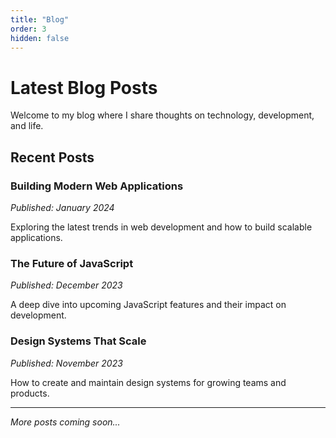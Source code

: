 ```yaml
---
title: "Blog"
order: 3
hidden: false
---
```


# Latest Blog Posts

Welcome to my blog where I share thoughts on technology, development, and life.

## Recent Posts

### Building Modern Web Applications
*Published: January 2024*

Exploring the latest trends in web development and how to build scalable applications.

### The Future of JavaScript
*Published: December 2023*

A deep dive into upcoming JavaScript features and their impact on development.

### Design Systems That Scale
*Published: November 2023*

How to create and maintain design systems for growing teams and products.

---

*More posts coming soon...*